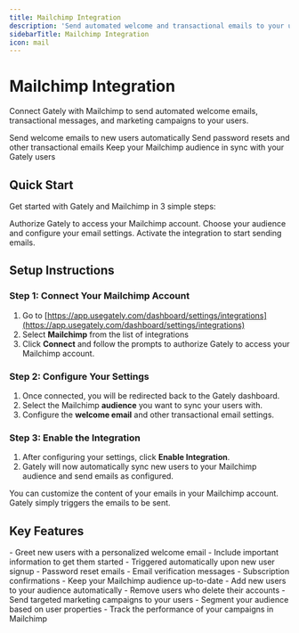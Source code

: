 ```yaml
---
title: Mailchimp Integration
description: 'Send automated welcome and transactional emails to your users with Mailchimp.'
sidebarTitle: Mailchimp Integration
icon: mail
---
```


# Mailchimp Integration

Connect Gately with Mailchimp to send automated welcome emails, transactional messages, and marketing campaigns to your users.

<CardGroup cols={3}>
  <Card title="Automated Emails" icon="mail">
    Send welcome emails to new users automatically
  </Card>
  <Card title="Transactional Emails" icon="send">
    Send password resets and other transactional emails
  </Card>
  <Card title="User Sync" icon="users">
    Keep your Mailchimp audience in sync with your Gately users
  </Card>
</CardGroup>

## Quick Start

Get started with Gately and Mailchimp in 3 simple steps:

<Steps>
  <Step title="Connect Your Mailchimp Account">
    Authorize Gately to access your Mailchimp account.
  </Step>
  <Step title="Configure Your Settings">
    Choose your audience and configure your email settings.
  </Step>
  <Step title="Enable the Integration">
    Activate the integration to start sending emails.
  </Step>
</Steps>

## Setup Instructions

### Step 1: Connect Your Mailchimp Account

1. Go to [https://app.usegately.com/dashboard/settings/integrations](https://app.usegately.com/dashboard/settings/integrations)
2. Select **Mailchimp** from the list of integrations
3. Click **Connect** and follow the prompts to authorize Gately to access your Mailchimp account.

### Step 2: Configure Your Settings

1. Once connected, you will be redirected back to the Gately dashboard.
2. Select the Mailchimp **audience** you want to sync your users with.
3. Configure the **welcome email** and other transactional email settings.

### Step 3: Enable the Integration

1.  After configuring your settings, click **Enable Integration**.
2.  Gately will now automatically sync new users to your Mailchimp audience and send emails as configured.

<Note>
You can customize the content of your emails in your Mailchimp account. Gately simply triggers the emails to be sent.
</Note>

## Key Features

<CardGroup cols={2}>
  <Card title="Automated Welcome Emails" icon="mail-open">
    - Greet new users with a personalized welcome email
    - Include important information to get them started
    - Triggered automatically upon new user signup
  </Card>

  <Card title="Transactional Emails" icon="send">
    - Password reset emails
    - Email verification messages
    - Subscription confirmations
  </Card>

  <Card title="Audience Sync" icon="refresh-cw">
    - Keep your Mailchimp audience up-to-date
    - Add new users to your audience automatically
    - Remove users who delete their accounts
  </Card>

  <Card title="Marketing Campaigns" icon="megaphone">
    - Send targeted marketing campaigns to your users
    - Segment your audience based on user properties
    - Track the performance of your campaigns in Mailchimp
  </Card>
</CardGroup>